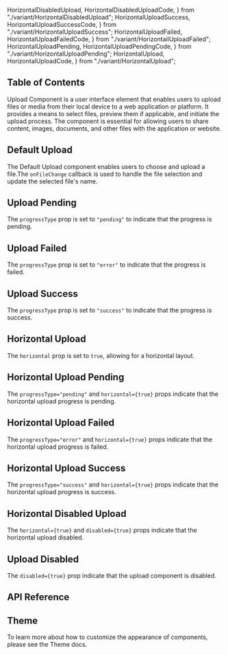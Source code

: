   HorizontalDisabledUpload,
  HorizontalDisabledUploadCode,
} from "./variant/HorizontalDisabledUpload";
  HorizontalUploadSuccess,
  HorizontalUploadSuccessCode,
} from "./variant/HorizontalUploadSuccess";
  HorizontalUploadFailed,
  HorizontalUploadFailedCode,
} from "./variant/HorizontailUploadFailed";
  HorizontalUploadPending,
  HorizontalUploadPendingCode,
} from "./variant/HorizontalUploadPending";
  HorizontalUpload,
  HorizontalUploadCode,
} from "./variant/HorizontalUpload";


## Table of Contents

Upload Component is a user interface element that enables users to upload files or media from their local device to a web application or platform. It provides a means to select files, preview them if applicable, and initiate the upload process. The component is essential for allowing users to share content, images, documents, and other files with the application or website.

## Default Upload

The Default Upload component enables users to choose and upload a file.The `onFileChange` callback is used to handle the file selection and update the selected file's name.

<CodePreview github="Upload" code={DefaultUploadCode}>
  <DefaultUpload />
</CodePreview>

## Upload Pending

The `progressType` prop is set to `"pending"` to indicate that the progress is pending.

<CodePreview github="Upload" code={UploadPendingCode}>
  <UploadPending />
</CodePreview>

## Upload Failed

The `progressType` prop is set to `"error"` to indicate that the progress is failed.

<CodePreview github="Upload" code={UploadFailedCode}>
  <UploadFailed />
</CodePreview>

## Upload Success

The `progressType` prop is set to `"success"` to indicate that the progress is success.

<CodePreview github="Upload" code={UploadSuccessCode}>
  <UploadSuccess />
</CodePreview>

## Horizontal Upload

The `horizontal` prop is set to `true`, allowing for a horizontal layout.

<CodePreview github="Upload" code={HorizontalUploadCode}>
  <HorizontalUpload />
</CodePreview>

## Horizontal Upload Pending

The `progressType="pending"` and `horizontal={true}` props indicate that the horizontal upload progress is pending.

<CodePreview github="Upload" code={HorizontalUploadPendingCode}>
  <HorizontalUploadPending />
</CodePreview>

## Horizontal Upload Failed

The `progressType="error"` and `horizontal={true}` props indicate that the horizontal upload progress is failed.

<CodePreview github="Upload" code={HorizontalUploadFailedCode}>
  <HorizontalUploadFailed />
</CodePreview>

## Horizontal Upload Success

The `progressType="success"` and `horizontal={true}` props indicate that the horizontal upload progress is success.

<CodePreview github="Upload" code={HorizontalUploadSuccessCode}>
  <HorizontalUploadSuccess />
</CodePreview>

## Horizontal Disabled Upload

The `horizontal={true}` and `disabled={true}` props indicate that the horizontal upload disabled.

<CodePreview github="Upload" code={HorizontalDisabledUploadCode}>
  <HorizontalDisabledUpload />
</CodePreview>

## Upload Disabled

The `disabled={true}` prop indicate that the upload component is disabled.

<CodePreview github="Upload" code={UploadDisabledCode}>
  <UploadDisabled />
</CodePreview>

## API Reference

<ComponentApi data={uploadApiData} />

## Theme

To learn more about how to customize the appearance of components, please see the Theme docs.

<CssThemePreview code={useTheme().theme.upload} />
